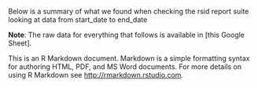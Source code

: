 Below is a summary of what we found when checking the rsid report suite looking at data from start_date to end_date

**Note**: The raw data for everything that follows is available in [this Google Sheet].

This is an R Markdown document. Markdown is a simple formatting syntax for authoring HTML, PDF, and MS Word documents. For more details on using R Markdown see <http://rmarkdown.rstudio.com>.


